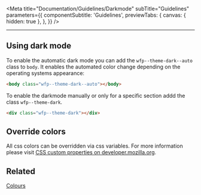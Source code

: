 
<Meta
  title="Documentation/Guidelines/Darkmode"
  subTitle="Guidelines"
  parameters={{
    componentSubtitle: 'Guidelines',
    previewTabs: {
      canvas: { hidden: true },
    },
  }}
/>

<hr/>

## Using dark mode

To enable the automatic dark mode you can add the `wfp--theme-dark--auto` class to `body`. It enables the automated color change depending on the operating systems appearance:

```html
<body class="wfp--theme-dark--auto"></body>
```

To enable the darkmode manually or only for a specific section addd the class `wfp--theme-dark`.

```html
<div class="wfp--theme-dark"></div>
```

## Override colors

All css colors can be overridden via css variables. For more information please visit [CSS custom properties on developer.mozilla.org](https://developer.mozilla.org/en-US/docs/Web/CSS/Using_CSS_custom_properties).

## Related

[Colours](?path=/docs/documentation-core-colours--page)
